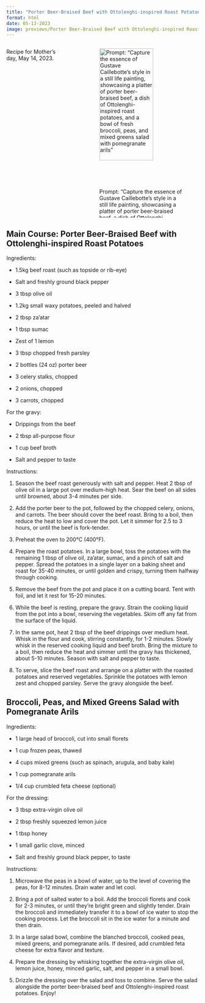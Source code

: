 ```yaml
---
title: "Porter Beer-Braised Beef with Ottolenghi-inspired Roast Potatoes"
format: html
date: 05-13-2023
image: previews/Porter Beer-Braised Beef with Ottolenghi-inspired Roast Potatoes.png
---
```


:::: {.columns}

::: {.column width="30%"}
Recipe for Mother's day, May 14, 2023.
:::

::: {.column width="5%"}

:::

::: {.column width="65%"}
![Prompt: "Capture the essence of Gustave Caillebotte's style in a still life painting, showcasing a platter of porter beer-braised beef, a dish of Ottolenghi-inspired roast potatoes, and a bowl of fresh broccoli, peas, and mixed greens salad with pomegranate arils"](previews/Porter Beer-Braised Beef with Ottolenghi-inspired Roast Potatoes.png){width=80%}
:::

::::


## Main Course: Porter Beer-Braised Beef with Ottolenghi-inspired Roast Potatoes

Ingredients:

- 1.5kg beef roast (such as topside or rib-eye)

- Salt and freshly ground black pepper

- 3 tbsp olive oil

- 1.2kg small waxy potatoes, peeled and halved

- 2 tbsp za'atar

- 1 tbsp sumac

- Zest of 1 lemon

- 3 tbsp chopped fresh parsley

- 2 bottles (24 oz) porter beer

- 3 celery stalks, chopped

- 2 onions, chopped

- 3 carrots, chopped

For the gravy:

- Drippings from the beef

- 2 tbsp all-purpose flour

- 1 cup beef broth

- Salt and pepper to taste

Instructions: 

1. Season the beef roast generously with salt and pepper. Heat 2 tbsp of olive oil in a large pot over medium-high heat. Sear the beef on all sides until browned, about 3-4 minutes per side. 

2. Add the porter beer to the pot, followed by the chopped celery, onions, and carrots. The beer should cover the beef roast. Bring to a boil, then reduce the heat to low and cover the pot. Let it simmer for 2.5 to 3 hours, or until the beef is fork-tender. 

3. Preheat the oven to 200°C (400°F). 

4. Prepare the roast potatoes. In a large bowl, toss the potatoes with the remaining 1 tbsp of olive oil, za'atar, sumac, and a pinch of salt and pepper. Spread the potatoes in a single layer on a baking sheet and roast for 35-40 minutes, or until golden and crispy, turning them halfway through cooking. 

5. Remove the beef from the pot and place it on a cutting board. Tent with foil, and let it rest for 15-20 minutes. 

6. While the beef is resting, prepare the gravy. Strain the cooking liquid from the pot into a bowl, reserving the vegetables. Skim off any fat from the surface of the liquid. 

7. In the same pot, heat 2 tbsp of the beef drippings over medium heat. Whisk in the flour and cook, stirring constantly, for 1-2 minutes. Slowly whisk in the reserved cooking liquid and beef broth. Bring the mixture to a boil, then reduce the heat and simmer until the gravy has thickened, about 5-10 minutes. Season with salt and pepper to taste. 

8. To serve, slice the beef roast and arrange on a platter with the roasted potatoes and reserved vegetables. Sprinkle the potatoes with lemon zest and chopped parsley. Serve the gravy alongside the beef.

## Broccoli, Peas, and Mixed Greens Salad with Pomegranate Arils

Ingredients:

- 1 large head of broccoli, cut into small florets

- 1 cup frozen peas, thawed

- 4 cups mixed greens (such as spinach, arugula, and baby kale)

- 1 cup pomegranate arils

- 1/4 cup crumbled feta cheese (optional)

For the dressing:

- 3 tbsp extra-virgin olive oil

- 2 tbsp freshly squeezed lemon juice

- 1 tbsp honey

- 1 small garlic clove, minced

- Salt and freshly ground black pepper, to taste

Instructions: 

1. Microwave the peas in a bowl of water, up to the level of covering the peas, for 8-12 minutes. Drain water and let cool.

2. Bring a pot of salted water to a boil. Add the broccoli florets and cook for 2-3 minutes, or until they're bright green and slightly tender. Drain the broccoli and immediately transfer it to a bowl of ice water to stop the cooking process. Let the broccoli sit in the ice water for a minute and then drain. 

3. In a large salad bowl, combine the blanched broccoli, cooked peas, mixed greens, and pomegranate arils. If desired, add crumbled feta cheese for extra flavor and texture. 

4. Prepare the dressing by whisking together the extra-virgin olive oil, lemon juice, honey, minced garlic, salt, and pepper in a small bowl. 

5. Drizzle the dressing over the salad and toss to combine. Serve the salad alongside the porter beer-braised beef and Ottolenghi-inspired roast potatoes. Enjoy!
